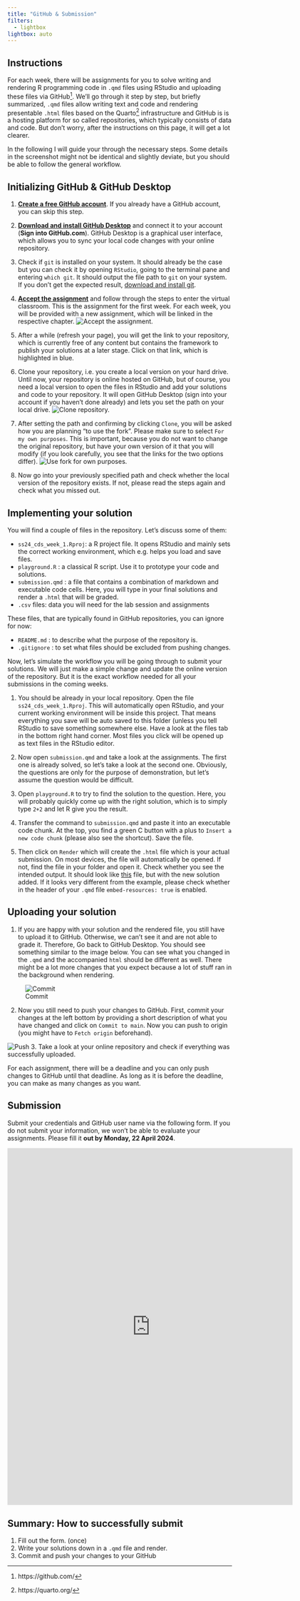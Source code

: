 ```yaml
---
title: "GitHub & Submission"
filters:
  - lightbox
lightbox: auto
---
```


## Instructions

For each week, there will be assignments for you to solve writing and rendering R programming code in `.qmd` files using RStudio and uploading these files via GitHub[^1]. We'll go through it step by step, but briefly summarized, `.qmd` files allow writing text and code and rendering presentable `.html` files based on the Quarto[^2] infrastructure and GitHub is is a hosting platform for so called repositories, which typically consists of data and code. But don't worry, after the instructions on this page, it will get a lot clearer.

[^1]: https://github.com/

[^2]: https://quarto.org/


::: callout-tip
In the following I will guide your through the necessary steps. Some details in the screenshot might not be identical and slightly deviate, but you should be able to follow the general workflow.
:::

## Initializing GitHub & GitHub Desktop

1.  [**Create a free GitHub account**](https://github.com). If you already have a GitHub account, you can skip this step.

2.  [**Download and install GitHub Desktop**](https://desktop.github.com) and connect it to your account (**Sign into GitHub.com**). GitHub Desktop is a graphical user interface, which allows you to sync your local code changes with your online repository.

3.  Check if `git` is installed on your system. It should already be the case but you can check it by opening `RStudio`, going to the terminal pane and entering `which git`. It should output the file path to `git` on your system. If you don't get the expected result, [download and install git](https://git-scm.com/downloads).

4.  [**Accept the assignment**](https://classroom.github.com/a/qKNVakO4) and follow through the steps to enter the virtual classroom. This is the assignment for the first week. For each week, you will be provided with a new assignment, which will be linked in the respective chapter. ![Accept the assignment.](/images/github_accept_assignment.png)

5.  After a while (refresh your page), you will get the link to your repository, which is currently free of any content but contains the framework to publish your solutions at a later stage. Click on that link, which is highlighted in blue.

6. Clone your repository, i.e. you create a local version on your hard drive. Until now, your repository is online hosted on GitHub, but of course, you need a local version to open the files in RStudio and add your solutions and code to your repository. It will open GitHub Desktop (sign into your account if you haven't done already) and lets you set the path on your local drive. ![Clone repository.](/images/github_clone_repo.png)

7. After setting the path and confirming by clicking `Clone`, you will be asked how you are planning "to use the fork". Please make sure to select `For my own purposes`. This is important, because you do not want to change the original repository, but have your own version of it that you will modify (if you look carefully, you see that the links for the two options differ). ![Use fork for own purposes.](/images/github_desktop_own_purpose.png)

8. Now go into your previously specified path and check whether the local version of the repository exists. If not, please read the steps again and check what you missed out.

## Implementing your solution

You will find a couple of files in the repository. Let's discuss some of them:

- `ss24_cds_week_1.Rproj`: a R project file. It opens RStudio and mainly sets the correct working environment, which e.g. helps you load and save files.
- `playground.R` : a classical R script. Use it to prototype your code and solutions.
- `submission.qmd` : a file that contains a combination of markdown and executable code cells. Here, you will type in your final solutions and render a `.html` that will be graded.
- `.csv` files: data you will need for the lab session and assignments

These files, that are typically found in GitHub repositories, you can ignore for now:

- `README.md` : to describe what the purpose of the repository is.
- `.gitignore` : to set what files should be excluded from pushing changes.

Now, let's simulate the workflow you will be going through to submit your solutions. We will just make a simple change and update the online version of the repository. But it is the exact workflow needed for all your submissions in the coming weeks.

1.  You should be already in your local repository. Open the file `ss24_cds_week_1.Rproj`. This will automatically open RStudio, and your current working environment will be inside this project. That means everything you save will be auto saved to this folder (unless you tell RStudio to save something somewhere else. Have a look at the files tab in the bottom right hand corner. Most files you click will be opened up as text files in the RStudio editor. 

2. Now open `submission.qmd` and take a look at the assignments. The first one is already solved, so let's take a look at the second one. Obviously, the questions are only for the purpose of demonstration, but let's assume the question would be difficult.

3. Open `playground.R` to try to find the solution to the question. Here, you will probably quickly come up with the right solution, which is to simply type `2+2` and let R give you the result.

4. Transfer the command to `submission.qmd` and paste it into an executable code chunk. At the top, you find a green C button with a plus to `Insert a new code chunk` (please also see the shortcut). Save the file.

5. Then click on `Render` which will create the `.html` file which is your actual submission. On most devices, the file will automatically be opened. If not, find the file in your folder and open it. Check whether you see the intended output. It should look like [this](/images/submission.html) file, but with the new solution added. If it looks very different from the example, please check whether in the header of your `.qmd` file `embed-resources: true` is enabled.

## Uploading your solution

1. If you are happy with your solution and the rendered file, you still have to upload it to GitHub. Otherwise, we can't see it and are not able to grade it. Therefore, Go back to GitHub Desktop. You should see something similar to the image below. You can see what you changed in the `.qmd` and the accompanied `html` should be different as well. There might be a lot more changes that you expect because a lot of stuff ran in the background when rendering.

![Commit](/images/github_desktop/github_desktop_06_commit.png){group="github-commit-push"}

2.  Now you still need to push your changes to GitHub. First, commit your changes at the left bottom by providing a short description of what you have changed and click on `Commit to main`. Now you can push to origin (you might have to `Fetch origin` beforehand).

![Push](/images/github_desktop/github_desktop_07_push.png){group="github-commit-push"}
3. Take a look at your online repository and check if everything was successfully uploaded.

::: callout-tip
For each assignment, there will be a deadline and you can only push changes to GitHub until that deadline. As long as it is before the deadline, you can make as many changes as you want.
:::

## Submission

Submit your credentials and GitHub user name via the following form. If you do not submit your information, we won't be able to evaluate your assignments. Please fill it **out by Monday, 22 April 2024**.

```{=html}
<iframe src="https://docs.google.com/forms/d/e/1FAIpQLSdZxakqddD6tT_XpHuzvCAHD4S8s07pDJ4yMkv768wfGAvXYA/viewform?embedded=true" width="640" height="800" frameborder="0" marginheight="0" marginwidth="0">Wird geladen…</iframe>
```

::: callout-important
## Summary: How to successfully submit

1.  Fill out the form. (once)
2.  Write your solutions down in a `.qmd` file and render.
3.  Commit and push your changes to your GitHub

:::
